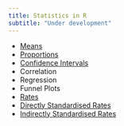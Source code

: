 ```yaml
---
title: Statistics in R
subtitle: "Under development"
---
```


- [Means](https://github.com/publichealthengland/PHEindicatormethods/blob/master/R/Means.R)
- [Proportions](https://github.com/publichealthengland/PHEindicatormethods/blob/master/R/Proportions.R)
- [Confidence Intervals](https://github.com/publichealthengland/PHEindicatormethods/blob/master/R/utils.R)
- Correlation
- Regression
- Funnel Plots
- [Rates](https://github.com/publichealthengland/PHEindicatormethods/blob/master/R/Rates.R)
- [Directly Standardised Rates](https://github.com/publichealthengland/PHEindicatormethods/blob/master/R/DSR.R)
- [Indirectly Standardised Rates](https://github.com/publichealthengland/PHEindicatormethods/blob/master/R/ISRate.R)
